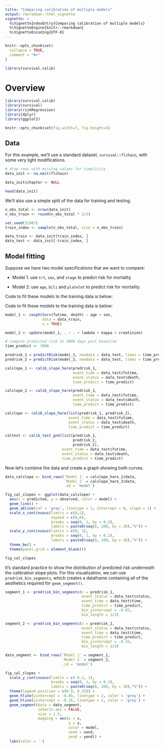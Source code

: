 ```yaml
---
title: "Comparing calibration of multiple models"
output: rmarkdown::html_vignette
vignette: >
  %\VignetteIndexEntry{Comparing calibration of multiple models}
  %\VignetteEngine{knitr::rmarkdown}
  %\VignetteEncoding{UTF-8}
---
```


```r
knitr::opts_chunk$set(
  collapse = TRUE,
  comment = "#>"
)
```

```r
library(survival.calib)
```

# Overview



```r

library(survival.calib)
library(survival)
library(riskRegression)
library(dplyr)
library(ggplot2)

knitr::opts_chunk$set(fig.width=7, fig.height=5)

```

## Data

For this example, we'll use a standard dataset, `survival::flchain`, with some very light modifications.

```r

# drop rows with missing values for simplicity
data_init <- na.omit(flchain)

data_init$chapter <- NULL

head(data_init)

```

We'll also use a simple split of the data for training and testing.

```r

n_obs_total <- nrow(data_init)
n_obs_train <- round(n_obs_total * 2/3)

set.seed(32987)
train_index <- sample(n_obs_total, size = n_obs_train)

data_train <- data_init[train_index, ]
data_test <- data_init[-train_index, ]

```

## Model fitting

Suppose we have two model specifications that we want to compare:

- Model 1: use `trt`, `sex`, and `stage` to predict risk for mortality

- Model 2: use `age`, `bili` and `platelet` to predict risk for mortality.

Code to fit these models to the training data is below:

Code to fit these models to the training data is below:

```r

model_1 <- coxph(Surv(futime, death) ~ age + sex, 
                 data = data_train,
                 x = TRUE)

model_2 <- update(model_1, . ~ . + lambda + kappa + creatinine)

# compute predicted risk at 3000 days post baseline
time_predict <- 3000

predrisk_1 = predictRisk(model_1, newdata = data_test, times = time_predict)
predrisk_2 = predictRisk(model_2, newdata = data_test, times = time_predict)

calslope_1 <- calib_slope_hare(predrisk_1, 
                               event_time = data_test$futime,
                               event_status = data_test$death,
                               time_predict = time_predict)

calslope_2 <- calib_slope_hare(predrisk_2, 
                               event_time = data_test$futime,
                               event_status = data_test$death,
                               time_predict = time_predict)

calslope <- calib_slope_hare(list(predrisk_1, predrisk_2), 
                             event_time = data_test$futime,
                             event_status = data_test$death,
                             time_predict = time_predict)

caltest <- calib_test_gnd(list(predrisk_1, 
                               predrisk_2, 
                               predrisk_2), 
                          event_time = data_test$futime,
                          event_status = data_test$death,
                          time_predict = time_predict)


```

Now let's combine the data and create a graph showing both curves.

```r

data_calslope <- bind_rows(`Model 1` = calslope_hare_1$data,
                           `Model 2` = calslope_hare_2$data,
                           .id = 'model')

fig_cal_slopes <- ggplot(data_calslope) + 
  aes(x = predicted, y = observed, color = model) +
  geom_line() + 
  geom_abline(col = 'grey', linetype = 2, intercept = 0, slope = 1) + 
  scale_x_continuous(limits = c(0,1), 
                     expand = c(0,0),
                     breaks = seq(0, 1, by = 0.2),
                     labels = paste0(seq(0, 100, by = 20),"%")) + 
  scale_y_continuous(limits = c(0, 1), 
                     breaks = seq(0, 1, by = 0.2),
                     labels = paste0(seq(0, 100, by = 20),"%")) +
  theme_bw() + 
  theme(panel.grid = element_blank())

fig_cal_slopes

```

It's standard practice to show the distribution of predicted risk underneath the calibration slope plots. For this visualization, we can use `predrisk_bin_segments`, which creates a dataframe containing all of the aesthetics required for `geom_segment()`. 

```r

segment_1 <- predrisk_bin_segments(x = predrisk_1, 
                                   event_status = data_test$status,
                                   event_time = data_test$time,
                                   time_predict = time_predict,
                                   bin_yintercept = -0.05,
                                   bin_length = 1/2)

segment_2 <- predrisk_bin_segments(x = predrisk_2, 
                                   event_status = data_test$status,
                                   event_time = data_test$time,
                                   time_predict = time_predict,
                                   bin_yintercept = -0.15,
                                   bin_length = 1/2)

data_segment <- bind_rows(`Model 1` = segment_1,
                          `Model 2` = segment_2,
                          .id = 'model')

```


```r


fig_cal_slopes + 
  scale_y_continuous(limits = c(-0.2, 1), 
                     breaks = seq(0, 1, by = 0.2),
                     labels = paste0(seq(0, 100, by = 20),"%")) +
  theme(legend.position = c(0.9, 0.33)) +
  geom_hline(yintercept = -0.05, linetype = 2, color = 'grey') +
  geom_hline(yintercept = -0.15, linetype = 2, color = 'grey') +
  geom_segment(data = data_segment, 
               inherit.aes = FALSE,
               size = 1.5,
               mapping = aes(x = x, 
                             y = y,
                             color = model,
                             xend = xend, 
                             yend = yend)) + 
  labs(color = '')

```
